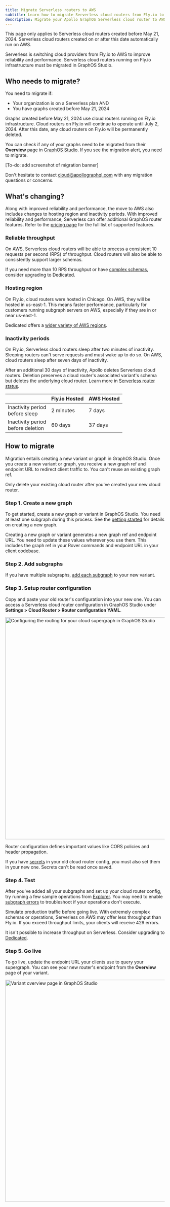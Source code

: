 ```yaml
---
title: Migrate Serverless routers to AWS
subtitle: Learn how to migrate Serverless cloud routers from Fly.io to AWS
description: Migrate your Apollo GraphOS Serverless cloud router to AWS for improved reliability and performance. Learn about changes, migration steps, and who needs to migrate.
---
```


<Note>

This page only applies to Serverless cloud routers created before May 21, 2024. Serverless cloud routers created on or after this date automatically run on AWS.

</Note>

Serverless is switching cloud providers from Fly.io to AWS to improve reliability and performance.
Serverless cloud routers running on Fly.io infrastructure must be migrated in GraphOS Studio.

## Who needs to migrate?

You need to migrate if:

- Your organization is on a Serverless plan AND
- You have graphs created before May 21, 2024

Graphs created before May 21, 2024 use cloud routers running on Fly.io infrastructure.
Cloud routers on Fly.io will continue to operate until July 2, 2024. After this date, any cloud routers on Fly.io will be permanently deleted.

You can check if any of your graphs need to be migrated from their **Overview** page in [GraphOS Studio](https://studio.apollographql.com?referrer=docs-content). If you see the migration alert, you need to migrate.

[To-do: add screenshot of migration banner]

<Tip>

Don't hesitate to contact [cloud@apollographql.com](mailto:cloud@apollographql.com) with any migration questions or concerns.

</Tip>

## What's changing?

Along with improved reliability and performance, the move to AWS also includes changes to hosting region and inactivity periods.
With improved reliability and performance, Serverless can offer additional GraphOS router features. Refer to the [pricing page](https://www.apollographql.com/pricing#graphos-router) for the full list of supported features.

### Reliable throughput

On AWS, Serverless cloud routers will be able to process a consistent 10 requests per second (RPS) of throughput. Cloud routers will also be able to consistently support larger schemas.

<Note>

If you need more than 10 RPS throughput or have [complex schemas](./#serverless-compute-limitations), consider upgrading to Dedicated.

</Note>

### Hosting region

On Fly.io, cloud routers were hosted in Chicago. On AWS, they will be hosted in us-east-1. This means faster performance, particularly for customers running subgraph servers on AWS, especially if they are in or near us-east-1.

<Note>

Dedicated offers a [wider variety of AWS regions](../dedicated#runs-on-aws).

</Note>

### Inactivity periods

On Fly.io, Serverless cloud routers sleep after two minutes of inactivity. Sleeping routers can't serve requests and must wake up to do so. On AWS, cloud routers sleep after seven days of inactivity.

After an additional 30 days of inactivity, Apollo deletes Serverless cloud routers.
Deletion preserves a cloud router's associated variant's schema but deletes the underlying cloud router. Learn more in [Serverless router status](./#serverless-router-status).

|                                        | Fly.io Hosted | AWS Hosted |
| -------------------------------------- | ------------- | ---------- |
| Inactivity period <br/>before sleep    | 2 minutes     | 7 days     |
| Inactivity period <br/>before deletion | 60 days       | 37 days    |

## How to migrate

Migration entails creating a new variant or graph in GraphOS Studio. Once you create a new variant or graph, you receive a new graph ref and endpoint URL to redirect client traffic to. You can't reuse an existing graph ref.

<Caution>

Only delete your existing cloud router after you've created your new cloud router.

</Caution>

<!-- vale Apollo.Headings = NO -->

### Step 1. Create a new graph

To get started, create a new graph or variant in GraphOS Studio. You need at least one subgraph during this process. See the [getting started](/graphos/quickstart/cloud/#from-an-existing-account) for details on creating a new graph.

Creating a new graph or variant generates a new graph ref and endpoint URL. You need to update these values wherever you use them. This includes the graph ref in your Rover commands and endpoint URL in your client codebase.

### Step 2. Add subgraphs

If you have multiple subgraphs, [add each subgraph](/graphos/quickstart/next-steps/#add-another-subgraph) to your new variant.

### Step 3. Setup router configuration

Copy and paste your old router's configuration into your new one. You can access a Serverless cloud router configuration in GraphOS Studio under **Settings > Cloud Router > Router configuration YAML**.

<img
  className="screenshot"
  alt="Configuring the routing for your cloud supergraph in GraphOS Studio"
  src="../../img/cloud-routing/configuration-main.jpg"
  width="700"
/>

Router configuration defines important values like CORS policies and header propagation.

<Note>

If you have [secrets](../configuration/#managing-secrets) in your old cloud router config, you must also set them in your new one. Secrets can't be read once saved.

</Note>

### Step 4. Test

After you've added all your subgraphs and set up your cloud router config, try running a few sample operations from [Explorer](../../explorer/).
You may need to enable [subgraph errors](/graphos/cloud-routing/configuration#subgraph-error-inclusion) to troubleshoot if your operations don't execute.

Simulate production traffic before going live. With extremely complex schemas or operations, Serverless on AWS may offer less throughput than Fly.io. If you exceed throughput limits, your clients will receive 429 errors.

<Note>

It isn't possible to increase throughput on Serverless. Consider upgrading to [Dedicated](../dedicated/).

</Note>

### Step 5. Go live

To go live, update the endpoint URL your clients use to query your supergraph. You can see your new router's endpoint from the **Overview** page of your variant.

<img
  className="screenshot"
  alt="Variant overview page in GraphOS Studio"
  src="../../img/cloud-routing/graph-overview.jpg"
  width="700"
/>

<!-- vale Apollo.Headings = YES -->
